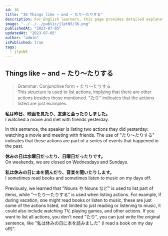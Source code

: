 ```yaml
---
id: 36
title: "36 Things like ~ and ~ たり～たりする"
description: For English learners, this page provides detailed explanations of Japanese grammar regarding 'たり～たりする'.
image: "../../../public/jlptN5/36.png"
publishedAt: "2023-07-05"
updatedAt: "2023-07-05"
author: "admin"
isPublished: true
tags:
  - jlptN5
---
```


## Things like ~ and ~ たり～たりする

> Grammar: Conjunctive form + たり～たりする  
> This structure is used to list actions, implying that there are other actions besides those mentioned. "たり" indicates that the actions listed are just examples.

**私は昨日、映画を見たり、友達と会ったりしました。**  
I watched a movie and met with friends yesterday.

In this sentence, the speaker is listing two actions they did yesterday: watching a movie and meeting with friends. The use of "たり～たりする" indicates that these actions are part of a series of events that happened in the past.

**休みの日は水曜日だったり、日曜日だったりです。**  
On weekends, we are closed on Wednesdays and Sundays.

**私は休みの日に本を読んだり、音楽を聞いたりします。**  
I sometimes read books and sometimes listen to music on my days off.

Previously, we learned that "Nouns や Nouns など" is used to list part of items, while "～たり～たりする" is used when listing actions. For example, if during vacation, one might read books or listen to music, these are just some of the actions listed, not limited to just reading or listening to music, it could also include watching TV, playing games, and other actions. If you want to list all actions, you don't need "たり", you can just write the original sentence, like "私は休みの日に本を読みました" (I read a book on my day off)".
